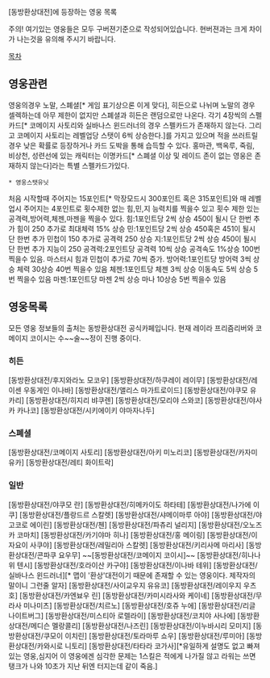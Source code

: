 [동방환상대전]에 등장하는 영웅 목록

주의! 여기있는 영웅들은 모두 구버젼기준으로 작성되어있습니다.
현버젼과는 크게 차이가 나는것을 유의해 주시기 바랍니다.

[[목차]]
== 영웅관련 ==
영웅의경우 노말, 스폐셜[* 게임 표기상으론 이게 맞다], 히든으로 나뉘며 노말의 경우 셀렉하는데 아무 제한이 없지만 스폐셜과 히든은 랜덤으로만 나온다.
각기 4장씩의 스펠카드[* 코메이지 사토리와 실바나스 윈드러너의 경우 스펠카드가 존재하지 않는다. 그리고 코메이지 사토리는 레벨업당 스탯이 6씩 상승한다.]를 가지고 있으며 적을 쓰러트릴경우 낮은 확률로 등장하거나 카드 도박을 통해 습득할 수 있다.
홍마관, 백옥루, 죽림, 비상천, 성련선에 있는 캐릭터는 이명카드[* 스폐셜 이상 및 레이드 존이 없는 영웅은 존재하지 않는다]라는 특별 스펠카드가있다.

 * 영웅스탯유닛
처음 시작할때 주어지는 15포인트[* 막장모드시 300포인트 혹은 315포인트]와 매 레벨업시 주어지는 4포인트로 횟수제한 없는 힘,민,지 능력치를 찍을수 있고 횟수 제한 있는 공격력,방어력,체젠,마젠을 찍을수 있다.
힘:1포인트당 2씩 상승 450이 될시 단 한번 추가 힘이 250 추가로 최대체력 15% 상승
민:1포인트당 2씩 상승 450혹은 451이 될시 단 한번 추가 민첩이 150 추가로 공격력 250 상승
지:1포인트당 2씩 상승 450이 될시 단 한번 추가 지능이 250
공격력:2포인트당 공격력 10씩 상승 공격속도 1%상승 100번 찍을수 있음. 마스터시 힘과 민첩이 추가로 70씩 증가.
방어력:1포인트당 방어력 3씩 상승 체력 30상승 40번 찍을수 있음
체젠:1포인트당 체젠 3씩 상승 이동속도 5씩 상승 5번 찍을수 있음
마젠:1포인트당 마젠 2씩 상승 마나 10상승 5번 찍을수 있음
== 영웅목록 ==
모든 영웅 정보들의 출처는 동방환상대전 공식카페입니다.
현재 레이라 프리즘리버와 코메이지 코이시는 수~~술~~정이 진행 중이다.
=== 히든 ===
[동방환상대전/후지와라노 모코우]
[동방환상대전/하쿠레이 레이무]
[동방환상대전/레이센 우동게인 이나바]
[동방환상대전/앨리스 마가트로이드]
[동방환상대전/야쿠모 유카리]
[동방환상대전/히지리 뱌쿠렌]
[동방환상대전/모리야 스와코]
[동방환상대전/야사카 카나코]
[동방환상대전/시키에이키 야마자나두]
=== 스폐셜 ===
[동방환상대전/코메이지 사토리]
[동방환상대전/아키 미노리코]
[동방환상대전/카자미 유카]
[동방환상대전/레티 화이트락]
=== 일반 ===
[동방환상대전/야쿠모 란]
[동방환상대전/히메카이도 하타테]
[동방환상대전/나가에 이쿠]
[동방환상대전/플랑드르 스칼렛]
[동방환상대전/샤메이마루 아야]
[동방환상대전/야고코로 에이린]
[동방환상대전/첸]
[동방환상대전/파츄리 널리지]
[동방환상대전/오노즈카 코마치]
[동방환상대전/카기야마 히나]
[동방환상대전/홍 메이링]
[동방환상대전/이자요이 사쿠야]
[동방환상대전/레밀리아 스칼렛]
[동방환상대전/키리사메 마리사]
[동방환상대전/콘파쿠 요우무]
~~[동방환상대전/코메이지 코이시]~~
[동방환상대전/히나나위 텐시]
[동방환상대전/호라이산 카구야]
[동방환상대전/이나바 테위]
[동방환상대전/실바나스 윈드러너][* 맵이 '환상'대전이기 때문에 존재할 수 있는 영웅이다. 제작자의 말이니 그런줄 알자]
[동방환상대전/사이교우지 유유코]
[동방환상대전/레이우지 우츠호]
[동방환상대전/카엔뵤우 린]
[동방환상대전/카미시라사와 케이네]
[동방환상대전/무라사 미나미츠]
[동방환상대전/치르노]
[동방환상대전/호쥬 누에]
[동방환상대전/리글 나이트버그]
[동방환상대전/미스티아 로렐라이]
[동방환상대전/코치야 사나에]
[동방환상대전/메디슨 멜랑콜리]
[동방환상대전/나즈린]
[동방환상대전/이누바시리 모미지]
[동방환상대전/쿠모이 이치린]
[동방환상대전/토라마루 쇼우]
[동방환상대전/루미아]
[동방환상대전/카와시로 니토리]
[동방환상대전/타타라 코가사][*유일하게 설명도 없고 빠져있는 영웅,심지어 이 영웅에겐 심각한 문제는 1스킬은 적에게 나가질 않고 라워는 쓰면 탱크가 나와 10초가 지난 뒤엔 터지는데 같이 죽음.]

